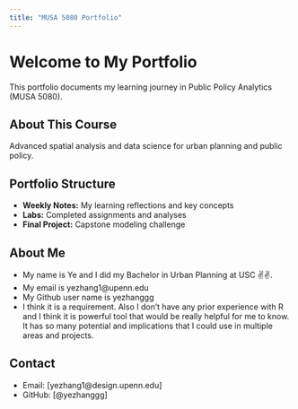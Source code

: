 ```yaml
---
title: "MUSA 5080 Portfolio"
---
```


# Welcome to My Portfolio

This portfolio documents my learning journey in Public Policy Analytics (MUSA 5080).

## About This Course
Advanced spatial analysis and data science for urban planning and public policy.

## Portfolio Structure
- **Weekly Notes:** My learning reflections and key concepts
- **Labs:** Completed assignments and analyses
- **Final Project:** Capstone modeling challenge

## About Me
- My name is Ye and I did my Bachelor in Urban Planning at USC ✌️✌️.
- My email is yezhang1@upenn.edu
- My Github user name is yezhanggg
- I think it is a requirement. Also I don't have any prior experience with R and I think it is powerful tool that would be really helpful for me to know. It has so many potential and implications that I could use in multiple areas and projects.

## Contact
- Email: [yezhang1@design.upenn.edu]
- GitHub: [@yezhanggg]
